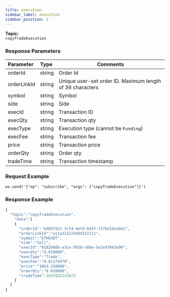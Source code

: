 ```yaml
---
title: execution
sidebar_label: execution
sidebar_position: 3
---
```


**Topic:**<br/>
`copyTradeExecution`

### Response Parameters
| Parameter | Type | Comments|
|:----- |:-----|----- |
|orderId |string |Order Id |
|orderLinkId |string |Unique user-set order ID. Maximum length of 36 characters |
|symbol |string |Symbol  |
|side |string |Side |
|execId |string |Transaction ID |
|execQty |string |Transaction qty |
|execType |string |Execution type (cannot be `Funding`) |
|execFee |string |Transaction fee |
|price |string |Transaction price |
|orderQty |string |Order qty |
|tradeTime |string |Transaction timestamp |

### Request Example

<Tabs>
<TabItem value="console" label="Console">

```http
ws.send('{"op": "subscribe", "args": ["copyTradeExecution"]}')
```

</TabItem>
</Tabs>

### Response Example

<Tabs>
<TabItem value="js linear" label="linear">

```javascript
{
  "topic":"copyTradeExecution",
    "data":[
    {
      "orderId":"6d667921-3cf4-4efd-b93f-727bd10a3b62",
      "orderLinkId":"w11a313223ddd132111",
      "symbol":"ETHUSDT",
      "side":"Sell",
      "execId":"0182b08b-a3ce-5038-a8be-5e1e9f862e90",
      "execQty":"0.010000",
      "execType":"Trade",
      "execFee":"0.01175970",
      "price":"1863.250000",
      "orderQty":"0.010000",
      "tradeTime":1652932133873
    }
  ]
}
```
</TabItem>
</Tabs>